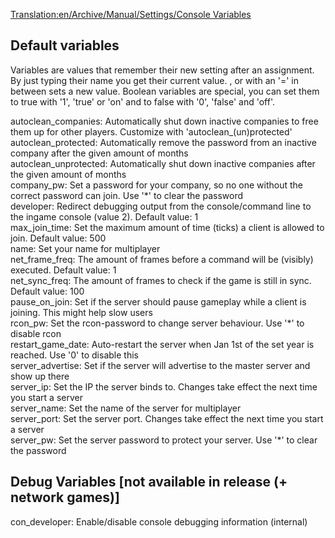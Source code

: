 [[Translation:en/Archive/Manual/Settings/Console Variables]]
== Default variables ==
Variables are values that remember their new setting after an assignment. By just typing their name you get their current value. <variable> <value>, or with an '=' in between sets a new value. Boolean variables are special, you can set them to true with '1', 'true' or 'on' and to false with '0', 'false' and 'off'.

; autoclean_companies: Automatically shut down inactive companies to free them up for other players. Customize with 'autoclean_(un)protected'
; autoclean_protected: Automatically remove the password from an inactive company after the given amount of months
; autoclean_unprotected: Automatically shut down inactive companies after the given amount of months
; company_pw: Set a password for your company, so no one without the correct password can join. Use '*' to clear the password
; developer: Redirect debugging output from the console/command line to the ingame console (value 2). Default value: 1
; max_join_time: Set the maximum amount of time (ticks) a client is allowed to join. Default value: 500
; name: Set your name for multiplayer
; net_frame_freq: The amount of frames before a command will be (visibly) executed. Default value: 1
; net_sync_freq: The amount of frames to check if the game is still in sync. Default value: 100
; pause_on_join: Set if the server should pause gameplay while a client is joining. This might help slow users
; rcon_pw: Set the rcon-password to change server behaviour. Use '*' to disable rcon
; restart_game_date: Auto-restart the server when Jan 1st of the set year is reached. Use '0' to disable this
; server_advertise: Set if the server will advertise to the master server and show up there
; server_ip: Set the IP the server binds to. Changes take effect the next time you start a server
; server_name: Set the name of the server for multiplayer
; server_port: Set the server port. Changes take effect the next time you start a server
; server_pw: Set the server password to protect your server. Use '*' to clear the password

== Debug Variables [not available in release (+ network games)] ==
; con_developer: Enable/disable console debugging information (internal)